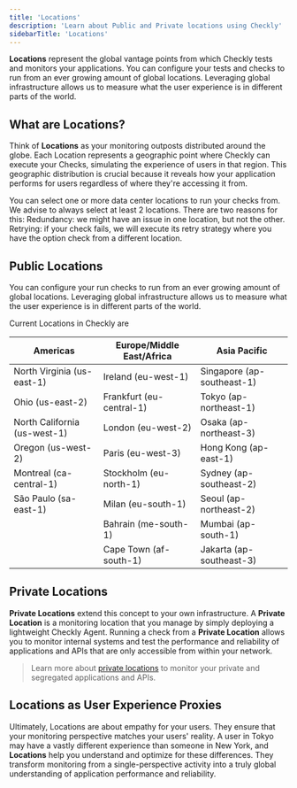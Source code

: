```yaml
---
title: 'Locations'
description: 'Learn about Public and Private locations using Checkly'
sidebarTitle: 'Locations'
---
```


**Locations** represent the global vantage points from which Checkly tests and monitors your applications. You can configure your tests and checks to run from an ever growing amount of global locations. Leveraging global infrastructure allows us to measure what the user experience is in different parts of the world.

## What are Locations?
Think of **Locations** as your monitoring outposts distributed around the globe. Each Location represents a geographic point where Checkly can execute your Checks, simulating the experience of users in that region. This geographic distribution is crucial because it reveals how your application performs for users regardless of where they're accessing it from.

You can select one or more data center locations to run your checks from. We advise to always select at least 2 locations. There are two reasons for this: Redundancy: we might have an issue in one location, but not the other. Retrying: if your check fails, we will execute its retry strategy where you have the option check from a different location. 


## Public Locations

You can configure your run checks to run from an ever growing amount of global locations. Leveraging global infrastructure allows us to measure what the user experience is in different parts of the world.

Current Locations in Checkly are

| Americas                     | Europe/Middle East/Africa | Asia Pacific               |
|------------------------------|---------------------------|----------------------------|
| North Virginia (us-east-1)   | Ireland (eu-west-1)       | Singapore (ap-southeast-1) |
| Ohio (us-east-2)             | Frankfurt (eu-central-1)  | Tokyo (ap-northeast-1)     |
| North California (us-west-1) | London (eu-west-2)        | Osaka (ap-northeast-3)     |
| Oregon (us-west-2)           | Paris (eu-west-3)         | Hong Kong (ap-east-1)      |
| Montreal (ca-central-1)      | Stockholm (eu-north-1)    | Sydney (ap-southeast-2)    |
| São Paulo (sa-east-1)        | Milan (eu-south-1)        | Seoul (ap-northeast-2)     |
|                              | Bahrain (me-south-1)      | Mumbai (ap-south-1)        |
|                              | Cape Town (af-south-1)    | Jakarta (ap-southeast-3)   |


## Private Locations

**Private Locations** extend this concept to your own infrastructure. A **Private Location** is a monitoring location that you manage by simply deploying a lightweight Checkly Agent. Running a check from a **Private Location** allows you to monitor internal systems and test the performance and reliability of applications and APIs that are only accessible from within your network.
> Learn more about [private locations](/platform/private-locations/overview) to monitor your private and segregated applications and APIs.

## Locations as User Experience Proxies
Ultimately, Locations are about empathy for your users. They ensure that your monitoring perspective matches your users' reality. A user in Tokyo may have a vastly different experience than someone in New York, and **Locations** help you understand and optimize for these differences. They transform monitoring from a single-perspective activity into a truly global understanding of application performance and reliability.